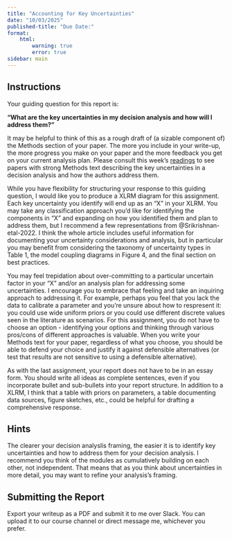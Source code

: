 ```yaml
---
title: "Accounting for Key Uncertainties"
date: "10/03/2025"
published-title: "Due Date:"
format:
    html:        
        warning: true
        error: true
sidebar: main
---
```


## Instructions

Your guiding question for this report is: 

**"What are the key uncertainties in my decision analysis and how will I address them?"**

It may be helpful to think of this as a rough draft of (a sizable component of) the Methods section of your paper. The more you include in your write-up, the more progress you make on your paper and the more feedback you get on your current analysis plan. Please consult this week's [readings](../readings/readings02.qmd) to see papers with strong Methods text describing the key uncertainties in a decision analysis and how the authors address them. 

While you have flexibility for structuring your response to this guiding question, I would like you to produce a XLRM diagram for this assignment. Each key uncertainty you identify will end up as an "X" in your XLRM. You may take any classification approach you'd like for identifying the components in "X" and expanding on how you identified them and plan to address them, but I recommend a few representations from @Srikrishnan-etal-2022. I think the whole article includes useful information for documenting your uncertainty considerations and analysis, but in particular you may benefit from considering the taxonomy of uncertainty types in Table 1, the model coupling diagrams in Figure 4, and the final section on best practices. 

You may feel trepidation about over-committing to a particular uncertain factor in your "X" and/or an analysis plan for addressing some uncertainties. I encourage you to embrace that feeling and take an inquiring approach to addressing it. For example, perhaps you feel that you lack the data to calibrate a parameter and you're unsure about how to respresent it: you could use wide uniform priors or you could use different discrete values seen in the literature as scenarios. For this assignment, you do not have to choose an option - identifying your options and thinking through various pros/cons of different approaches is valuable. When you write your Methods text for your paper, regardless of what you choose, you should be able to defend your choice and justify it against defensible alternatives (or test that results are not sensitive to using a defensible alternative). 

As with the last assignment, your report does not have to be in an essay form. You should write all ideas as complete sentences, even if you incorporate bullet and sub-bullets into your report structure. In addition to a XLRM, I think that a table with priors on parameters, a table documenting data sources, figure sketches, etc., could be helpful for drafting a comprehensive response. 

::: {.callout-tip}
## Hints
The clearer your decision analyslis framing, the easier it is to identify key uncertainties and how to address them for your decision analysis. I recommend you think of the modules as cumulatively building on each other, not independent. That means that as you think about uncertainties in more detail, you may want to refine your analysis's framing. 
:::

## Submitting the Report

Export your writeup as a PDF and submit it to me over Slack. You can upload it to our course channel or direct message me, whichever you prefer. 
